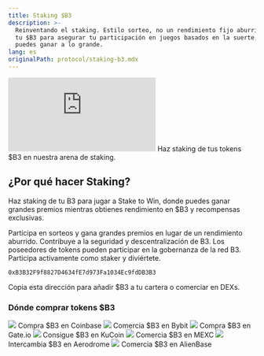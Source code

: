 ```yaml
---
title: Staking $B3
description: >-
  Reinventando el staking. Estilo sorteo, no un rendimiento fijo aburrido - usa
  tu $B3 para asegurar tu participación en juegos basados en la suerte, donde
  puedes ganar a lo grande.
lang: es
originalPath: protocol/staking-b3.mdx
---
```

<iframe
   className="w-full aspect-video rounded-xl mb-6"
    src="https://customer-gg6qs7nm5ue94t64.cloudflarestream.com/a96f1bc377aa869dd18364cf336c372c/iframe?muted=true&loop=true&autoplay=true&poster=https%3A%2F%2Fcustomer-gg6qs7nm5ue94t64.cloudflarestream.com%2Fa96f1bc377aa869dd18364cf336c372c%2Fthumbnails%2Fthumbnail.jpg%3Ftime%3D%26height%3D600"
    title="Staking $B3"
    frameBorder="0"
  allow="accelerometer; autoplay; clipboard-write; encrypted-media; gyroscope; picture-in-picture"
  allowFullScreen
  ></iframe>

<Card title="Stake & win $B3" icon="coin" href="https://stake.b3.fun" horizontal>
  Haz staking de tus tokens $B3 en nuestra arena de staking.
</Card>

## ¿Por qué hacer Staking?
Haz staking de tu B3 para jugar a Stake to Win, donde puedes ganar grandes premios mientras obtienes rendimiento en $B3 y recompensas exclusivas.

<CardGroup cols={2}>
<Card title="Gana Recompensas" icon="coins">
  Participa en sorteos y gana grandes premios en lugar de un rendimiento aburrido.
</Card>

<Card title="Asegura la Red" icon="shield">
  Contribuye a la seguridad y descentralización de B3.
</Card>

<Card title="Derechos de Gobernanza" icon="users">
  Los poseedores de tokens pueden participar en la gobernanza de la red B3.
</Card>

<Card title="Bajo Riesgo" icon="gamepad">
  Participa activamente como staker y diviértete.
</Card>
</CardGroup>

```text Contract Address
0xB3B32F9f8827D4634fE7d973Fa1034Ec9fdDB3B3
```
Copia esta dirección para añadir $B3 a tu cartera o comerciar en DEXs.


### Dónde comprar tokens $B3

<CardGroup cols={3}>
  <Card title="Coinbase" href="https://www.coinbase.com/price/b3-base" horizontal>
    <img src="/images/coinbase-logo.svg" className="w-full bg-black aspect-video object-contain rounded-lg p-2 my-3" />
    Compra $B3 en Coinbase
  </Card>

  <Card title="Bybit" href="https://www.bybit.com/en/trade/spot/B3/USDT" horizontal>
    <img src="/images/bybit-logo.svg" className="w-full bg-black aspect-video object-contain rounded-lg p-2 my-3" />
    Comercia $B3 en Bybit
  </Card>

  <Card title="Gate.io" href="https://www.gate.io/trade/B3_USDT" horizontal>
    <img src="/images/gateio-logo.svg" className="w-full bg-black aspect-video object-contain rounded-lg p-2 my-3" />
    Compra $B3 en Gate.io
  </Card>

  <Card title="KuCoin" href="https://trade.kucoin.com/B3-USDT?utm_source=community_partner_info" horizontal>
    <img src="/images/kucoin-logo.avif" className="w-full bg-black aspect-video object-contain rounded-lg p-2 my-3" />
    Consigue $B3 en KuCoin
  </Card>

  <Card title="MEXC" href="https://www.mexc.com/exchange/B3_USDT" horizontal>
    <img src="/images/mexc-logo.svg" className="w-full bg-black aspect-video object-contain rounded-lg p-2 my-3" />
    Comercia $B3 en MEXC
  </Card>

  <Card title="Aerodrome" href="https://aerodrome.finance/swap?from=eth&to=0xb3b32f9f8827d4634fe7d973fa1034ec9fddb3b3&chain0=8453&chain1=8453" horizontal>
    <img src="/images/aerodrome-logo.svg" className="w-full bg-black aspect-video object-contain rounded-lg p-2 my-3" />
    Intercambia $B3 en Aerodrome
  </Card>

  <Card title="AlienBase" href="https://app.alienbase.xyz/?outputCurrency=0xB3B32F9f8827D4634fE7d973Fa1034Ec9fddb3B3&chainId=8453" horizontal>
    <img src="/images/alienbase-logo.svg" className="w-full bg-black aspect-video object-contain rounded-lg p-2 my-3" />
    Comercia $B3 en AlienBase
  </Card>
</CardGroup>
